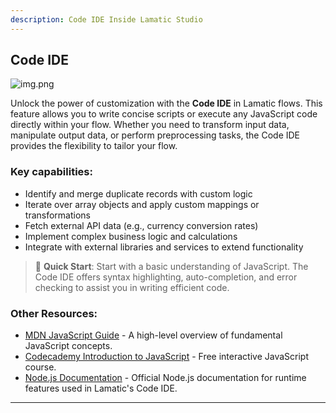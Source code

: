 ```yaml
---
description: Code IDE Inside Lamatic Studio
---
```


## **Code IDE**

![img.png](./img.png)

Unlock the power of customization with the **Code IDE** in Lamatic flows. This feature allows you to write concise scripts or execute any JavaScript code directly within your flow. Whether you need to transform input data, manipulate output data, or perform preprocessing tasks, the Code IDE provides the flexibility to tailor your flow.

### Key capabilities:
- Identify and merge duplicate records with custom logic
- Iterate over array objects and apply custom mappings or transformations
- Fetch external API data (e.g., currency conversion rates)
- Implement complex business logic and calculations
- Integrate with external libraries and services to extend functionality

> 🚀 **Quick Start**: Start with a basic understanding of JavaScript. The Code IDE offers syntax highlighting, auto-completion, and error checking to assist you in writing efficient code.

### **Other Resources**:
- [MDN JavaScript Guide](https://developer.mozilla.org/en-US/docs/Web/JavaScript/Guide) - A high-level overview of fundamental JavaScript concepts.
- [Codecademy Introduction to JavaScript](https://www.codecademy.com/learn/introduction-to-javascript) - Free interactive JavaScript course.
- [Node.js Documentation](https://nodejs.org/en/docs/) - Official Node.js documentation for runtime features used in Lamatic's Code IDE.

---